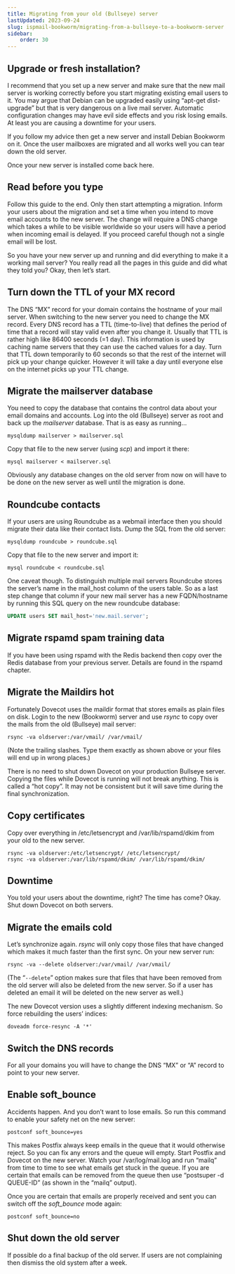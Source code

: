 ```yaml
---
title: Migrating from your old (Bullseye) server
lastUpdated: 2023-09-24
slug: ispmail-bookworm/migrating-from-a-bullseye-to-a-bookworm-server
sidebar:
    order: 30
---
```




## Upgrade or fresh installation?

I recommend that you set up a new server and make sure that the new mail server is working correctly before you start migrating existing email users to it. You may argue that Debian can be upgraded easily using “apt-get dist-upgrade” but that is very dangerous on a live mail server. Automatic configuration changes may have evil side effects and you risk losing emails. At least you are causing a downtime for your users.

If you follow my advice then get a new server and install Debian Bookworm on it. Once the user mailboxes are migrated and all works well you can tear down the old server.

Once your new server is installed come back here.

## Read before you type

Follow this guide to the end. Only then start attempting a migration. Inform your users about the migration and set a time when you intend to move email accounts to the new server. The change will require a DNS change which takes a while to be visible worldwide so your users will have a period when incoming email is delayed. If you proceed careful though not a single email will be lost.

So you have your new server up and running and did everything to make it a working mail server? You really read all the pages in this guide and did what they told you? Okay, then let’s start.

## Turn down the TTL of your MX record

The DNS “MX” record for your domain contains the hostname of your mail server. When switching to the new server you need to change the MX record. Every DNS record has a TTL (time-to-live) that defines the period of time that a record will stay valid even after you change it. Usually that TTL is rather high like 86400 seconds (=1 day). This information is used by caching name servers that they can use the cached values for a day. Turn that TTL down temporarily to 60 seconds so that the rest of the internet will pick up your change quicker. However it will take a day until everyone else on the internet picks up your TTL change.

## Migrate the mailserver database

You need to copy the database that contains the control data about your email domains and accounts. Log into the old (Bullseye) server as root and back up the _mailserver_ database. That is as easy as running…

```
mysqldump mailserver > mailserver.sql
```
Copy that file to the new server (using _scp_) and import it there:

```
mysql mailserver < mailserver.sql
```

Obviously any database changes on the old server from now on will have to be done on the new server as well until the migration is done.

## Roundcube contacts

If your users are using Roundcube as a webmail interface then you should migrate their data like their contact lists. Dump the SQL from the old server:

```
mysqldump roundcube > roundcube.sql
```

Copy that file to the new server and import it:

```
mysql roundcube < roundcube.sql
```

One caveat though. To distinguish multiple mail servers Roundcube stores the server’s name in the mail_host column of the users table. So as a last step change that column if your new mail server has a new FQDN/hostname by running this SQL query on the new roundcube database:

```sql
UPDATE users SET mail_host='new.mail.server';
```

## Migrate rspamd spam training data

If you have been using rspamd with the Redis backend then copy over the Redis database from your previous server. Details are found in the rspamd chapter.

## Migrate the Maildirs hot

Fortunately Dovecot uses the maildir format that stores emails as plain files on disk. Login to the new (Bookworm) server and use _rsync_ to copy over the mails from the old (Bullseye) mail server:

```
rsync -va oldserver:/var/vmail/ /var/vmail/
```

(Note the trailing slashes. Type them exactly as shown above or your files will end up in wrong places.)

There is no need to shut down Dovecot on your production Bullseye server. Copying the files while Dovecot is running will not break anything. This is called a “hot copy”. It may not be consistent but it will save time during the final synchronization.

## Copy certificates

Copy over everything in /etc/letsencrypt and /var/lib/rspamd/dkim from your old to the new server.

```
rsync -va oldserver:/etc/letsencrypt/ /etc/letsencrypt/
rsync -va oldserver:/var/lib/rspamd/dkim/ /var/lib/rspamd/dkim/
```

## Downtime

You told your users about the downtime, right? The time has come? Okay. Shut down Dovecot on both servers.

## Migrate the emails cold

Let’s synchronize again. _rsync_ will only copy those files that have changed which makes it much faster than the first sync. On your new server run:

```
rsync -va --delete oldserver:/var/vmail/ /var/vmail/
```

(The “`--delete`” option makes sure that files that have been removed from the old server will also be deleted from the new server. So if a user has deleted an email it will be deleted on the new server as well.)

The new Dovecot version uses a slightly different indexing mechanism. So force rebuilding the users’ indices:

```
doveadm force-resync -A '*'
```

## Switch the DNS records

For all your domains you will have to change the DNS “MX” or “A” record to point to your new server.

## Enable soft_bounce

Accidents happen. And you don’t want to lose emails. So run this command to enable your safety net on the new server:

```
postconf soft_bounce=yes
```

This makes Postfix always keep emails in the queue that it would otherwise reject. So you can fix any errors and the queue will empty. Start Postfix and Dovecot on the new server. Watch your /var/log/mail.log and run “mailq” from time to time to see what emails get stuck in the queue. If you are certain that emails can be removed from the queue then use “postsuper -d QUEUE-ID” (as shown in the “mailq” output).

Once you are certain that emails are properly received and sent you can switch off the _soft_bounce_ mode again:

```
postconf soft_bounce=no
```

## Shut down the old server

If possible do a final backup of the old server. If users are not complaining then dismiss the old system after a week.
